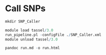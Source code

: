 # Call SNPs


```r

mkdir SNP_Caller

module load tassel/3.0
run_pipeline.pl -configFile ./SNP_Caller.xml
module unload tassel/3.0

pandoc run.md -o run.html


```
